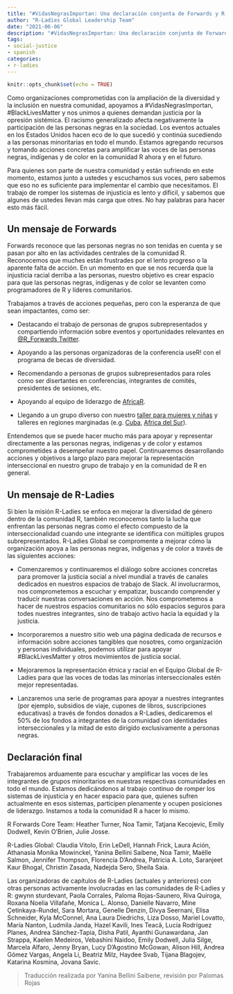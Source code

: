 ```yaml
---
title: "#VidasNegrasImportan: Una declaración conjunta de Forwards y R-Ladies"
author: "R-Ladies Global Leadership Team"
date: "2021-06-06"
description: "#VidasNegrasImportan: Una declaración conjunta de Forwards y R-Ladies"
tags: 
- social-justice
- spanish
categories:
- r-ladies
---
```


```r
knitr::opts_chunk$set(echo = TRUE)
```

Como organizaciones comprometidas con la ampliación de la diversidad y la inclusión en nuestra comunidad, apoyamos a #VidasNegrasImportan, #BlackLivesMatter y nos unimos a quienes demandan justicia por la opresión sistémica. El racismo generalizado afecta negativamente la participación de las personas negras en la sociedad. Los eventos actuales en los Estados Unidos hacen eco de lo que sucedió y continúa sucediendo a las personas minoritarias en todo el mundo. Estamos agregando recursos y tomando acciones concretas para amplificar las voces de las personas negras, indígenas y de color en la comunidad R ahora y en el futuro.

Para quienes son parte de nuestra comunidad y están sufriendo en este momento, estamos junto a ustedes y escuchamos sus voces, pero sabemos que eso no es suficiente para implementar el cambio que necesitamos. El trabajo de romper los sistemas de injusticia es lento y difícil, y sabemos que algunes de ustedes llevan más carga que otres. No hay palabras para hacer esto más fácil.

## Un mensaje de Forwards

Forwards reconoce que las personas negras no son tenidas en cuenta y se pasan por alto en las actividades centrales de la comunidad R. Reconocemos que muches están frustrades por el lento progreso o la aparente falta de acción. En un momento en que se nos recuerda que la injusticia racial derriba a las personas, nuestro objetivo es crear espacio para que las personas negras, indígenas y de color se levanten como programadores de R y líderes comunitarios.

Trabajamos a través de acciones pequeñas, pero con la esperanza de que sean impactantes, como ser:

* Destacando el trabajo de personas de grupos subrepresentados y compartiendo información sobre eventos y oportunidades relevantes en [@R_Forwards Twitter](https://twitter.com/r_forwards).

* Apoyando a las personas organizadoras de la conferencia useR! con el programa de becas de diversidad.

* Recomendando a personas de grupos subrepresentados para roles como ser disertantes en conferencias, integrantes de comités, presidentes de sesiones, etc.

* Apoyando al equipo de liderazgo de [AfricaR](https://africa-r.org/).

* Llegando a un grupo diverso con nuestro [taller para mujeres y niñas](https://forwards.github.io/blog/2019/09/22/workshops-for-women-and-girls/) y talleres en regiones marginadas (e.g. [Cuba](https://forwards.github.io/blog/2018/07/07/havanar/), [Africa del Sur](https://forwards.github.io/blog/2020/05/25/southern-africa-project-2020/)).

Entendemos que se puede hacer mucho más para apoyar y representar directamente a las personas negras, indígenas y de color y estamos comprometides a desempeñar nuestro papel. Continuaremos desarrollando acciones y objetivos a largo plazo para mejorar la representación interseccional en nuestro grupo de trabajo y en la comunidad de R en general.

## Un mensaje de R-Ladies

Si bien la misión R-Ladies se enfoca en mejorar la diversidad de género dentro de la comunidad R, también reconocemos tanto la lucha que enfrentan las personas negras como el efecto compuesto de la interseccionalidad cuando une integrante se identifica con múltiples grupos subrepresentados. R-Ladies Global se compromente a mejorar cómo la organización apoya a las personas negras, indígenas y de color a través de las siguientes acciones:

* Comenzaremos y continuaremos el diálogo sobre acciones concretas para promover la justicia social a nivel mundial a través de canales dedicados en nuestros espacios de trabajo de Slack. Al involucrarmos, nos comprometemos a escuchar y empatizar, buscando comprender y traducir nuestras conversaciones en acción. Nos comprometemos a hacer de nuestros espacios comunitarios no sólo espacios seguros para todes nuestres integrantes, sino de trabajo activo hacia la equidad y la justicia.

* Incorporaremos a nuestro sitio web una página dedicada de recursos e información sobre acciones tangibles que nosotres, como organización y personas individuales, podemos utilizar para apoyar #BlackLivesMatter y otros movimientos de justicia social.

* Mejoraremos la representación étnica y racial en el Equipo Global de R-Ladies para que las voces de todas las minorías interseccionales estén mejor representadas.

* Lanzaremos una serie de programas para apoyar a nuestres integrantes (por ejemplo, subsidios de viaje, cupones de libros, suscripciones educativas) a través de fondos donados a R-Ladies, dedicaremos el 50% de los fondos a integrantes de la comunidad con identidades interseccionales y la mitad de esto dirigido exclusivamente a personas negras.


## Declaración final

Trabajaremos arduamente para escuchar y amplificar las voces de les integrantes de grupos minoritarios en nuestras respectivas comunidades en todo el mundo. Estamos dedicándonos al trabajo continuo de romper los sistemas de injusticia y en hacer espacio para que, quienes sufren actualmente en esos sistemas, participen plenamente y ocupen posiciones de liderazgo. Instamos a toda la comunidad R a hacer lo mismo.

R Forwards Core Team: Heather Turner, Noa Tamir, Tatjana Kecojevic, Emily Dodwell, Kevin O’Brien, Julie Josse.

R-Ladies Global: Claudia Vitolo, Erin LeDell, Hannah Frick, Laura Ación, Athanasia Monika Mowinckel, Yanina Bellini Saibene, Noa Tamir, Maëlle Salmon, Jennifer Thompson, Florencia D’Andrea, Patricia A. Loto, Saranjeet Kaur Bhogal, Christin Zasada, Nadejda Sero, Sheila Saia.

Las organizadoras de capítulos de R-Ladies (actuales y anteriores) con otras personas activamente involucradas en las comunidades de R-Ladies y R: gwynn sturdevant, Paola Corrales, Paloma Rojas-Saunero, Riva Quiroga, Roxana Noelia Villafañe, Monica L. Alonso, Danielle Navarro, Mine Çetinkaya-Rundel, Sara Mortara, Genelle Denzin, Divya Seernani, Elisa Schneider, Kyla McConnel, Ana Laura Diedrichs, Liza Dosso, Mariel Lovatto, María Nanton, Ludmila Janda, Hazel Kavili, Ines Teacã, Lucía Rodríguez Planes, Andrea Sánchez-Tapia, Disha Patil, Ayanthi Gunawardana, Jan Strappa, Kaelen Medeiros, Vebashini Naidoo, Emily Dodwell, Julia Silge, Marcela Alfaro, Jenny Bryan, Lucy D’Agostino McGowan, Alison Hill, Andrea Gómez Vargas, Angela Li, Beatriz Milz, Haydee Svab, Tijana Blagojev, Katarina Kosmina, Jovana Savic.


> Traducción realizada por Yanina Bellini Saibene, revisión por Palomas Rojas
